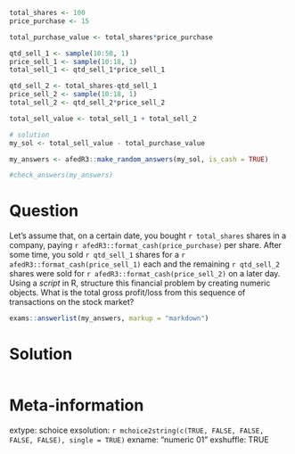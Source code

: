 ```r
total_shares <- 100
price_purchase <- 15

total_purchase_value <- total_shares*price_purchase

qtd_sell_1 <- sample(10:50, 1)
price_sell_1 <- sample(10:18, 1)
total_sell_1 <- qtd_sell_1*price_sell_1

qtd_sell_2 <- total_shares-qtd_sell_1
price_sell_2 <- sample(10:18, 1)
total_sell_2 <- qtd_sell_2*price_sell_2

total_sell_value <- total_sell_1 + total_sell_2

# solution
my_sol <- total_sell_value - total_purchase_value
```

```r
my_answers <- afedR3::make_random_answers(my_sol, is_cash = TRUE)

#check_answers(my_answers)
```

Question
========

Let's assume that, on a certain date, you bought `r total_shares` shares in a company, paying `r afedR3::format_cash(price_purchase)` per share. After some time, you sold `r qtd_sell_1` shares for a `r afedR3::format_cash(price_sell_1)` each and the remaining `r qtd_sell_2` shares were sold for `r afedR3::format_cash(price_sell_2)` on a later day. Using a _script_ in R, structure this financial problem by creating numeric objects. What is the total gross profit/loss from this sequence of transactions on the stock market?


```r
exams::answerlist(my_answers, markup = "markdown")
```

Solution
================

```r
```

Meta-information
================
extype: schoice
exsolution: `r mchoice2string(c(TRUE, FALSE, FALSE, FALSE, FALSE), single = TRUE)`
exname: "numeric 01"
exshuffle: TRUE

